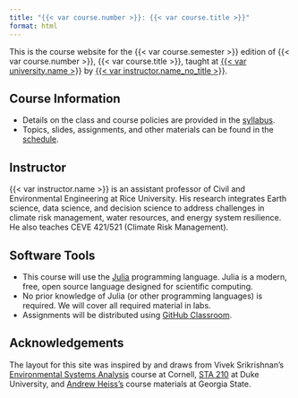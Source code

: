 ```yaml
---
title: "{{< var course.number >}}: {{< var course.title >}}"
format: html
---
```


This is the course website for the {{< var course.semester >}} edition of {{< var course.number >}}, {{< var course.title >}}, taught at [{{< var university.name >}}]({{< var university.url >}}) by [{{< var instructor.name_no_title >}}]({{< var instructor.url >}}).

## Course Information

- Details on the class and course policies are provided in the [syllabus](syllabus.html).
- Topics, slides, assignments, and other materials can be found in the [schedule](schedule.html).

## Instructor

{{< var instructor.name >}} is an assistant professor of Civil and Environmental Engineering at Rice University.
His research integrates Earth science, data science, and decision science to address challenges in climate risk management, water resources, and energy system resilience.
He also teaches CEVE 421/521 (Climate Risk Management).

## Software Tools

- This course will use the [Julia](https://julialang.org) programming language. Julia is a modern, free, open source language designed for scientific computing.
- No prior knowledge of Julia (or other programming languages) is required. We will cover all required material in labs.
- Assignments will be distributed using [GitHub Classroom](https://github.com).

## Acknowledgements

The layout for this site was inspired by and draws from Vivek Srikrishnan's [Environmental Systems Analysis](https://github.com/vsrikrish/environmental-systems-analysis/) course at Cornell, [STA 210](https://sta210-s22.github.io/website/) at Duke University, and [Andrew Heiss's](https://www.andrewheiss.com/teaching/) course materials at Georgia State.
